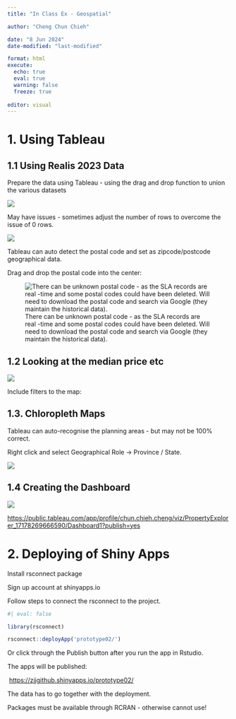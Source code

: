 ```yaml
---
title: "In Class Ex - Geospatial"

author: "Cheng Chun Chieh"

date: "8 Jun 2024"
date-modified: "last-modified"

format: html
execute: 
  echo: true
  eval: true
  warning: false
  freeze: true
 
editor: visual
---
```


# 1. Using Tableau

## 1.1 Using Realis 2023 Data 

Prepare the data using Tableau - using the drag and drop function to union the various datasets

![](images/clipboard-639216314.png)

May have issues - sometimes adjust the number of rows to overcome the issue of 0 rows.

![](images/clipboard-1639856077.png)

Tableau can auto detect the postal code and set as zipcode/postcode geographical data.

Drag and drop the postal code into the center:

![There can be unknown postal code - as the SLA records are real -time and some postal codes could have been deleted. Will need to download the postal code and search via Google (they maintain the historical data).](images/clipboard-3434141215.png)

## 1.2 Looking at the median price etc 

![](images/clipboard-3710222943.png)

Include filters to the map:

## 1.3. Chloropleth Maps 

Tableau can auto-recognise the planning areas - but may not be 100% correct.

Right click and select Geographical Role -\> Province / State.

![](images/clipboard-1531611624.png)

## 1.4 Creating the Dashboard

![](images/clipboard-389948112.png)

<https://public.tableau.com/app/profile/chun.chieh.cheng/viz/PropertyExplorer_17178269666590/Dashboard1?publish=yes>

## 

# 2. Deploying of Shiny Apps

Install rsconnect package

Sign up account at shinyapps.io

Follow steps to connect the rsconnect to the project.

```r
#| eval: false

library(rsconnect)

rsconnect::deployApp('prototype02/')
```

Or click through the Publish button after you run the app in Rstudio.

The apps will be published:

 <https://zjjgithub.shinyapps.io/prototype02/>

The data has to go together with the deployment.

Packages must be available through RCRAN - otherwise cannot use!
